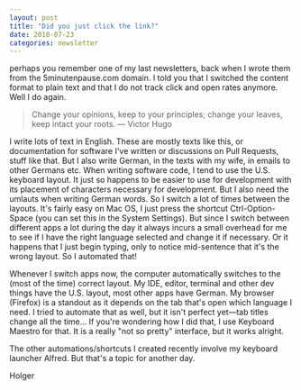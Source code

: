 ```yaml
---
layout: post
title: "Did you just click the link?"
date: 2018-07-23
categories: newsletter
---
```

perhaps you remember one of my last newsletters, back when I wrote them from the 5minutenpause.com domain. I told you that I switched the content format to plain text and that I do not track click and open rates anymore. Well I do again.
<!--more-->
> Change your opinions, keep to your principles; change your leaves, keep intact your roots. — Victor Hugo

I write lots of text in English. These are mostly texts like this, or documentation for software I've written or discussions on Pull Requests, stuff like that. But I also write German, in the texts with my wife, in emails to other Germans etc. When writing software code, I tend to use the U.S. keyboard layout. It just so happens to be easier to use for development with its placement of characters necessary for development. But I also need the umlauts when writing German words. So I switch a lot of times between the layouts. It's fairly easy on Mac OS, I just press the shortcut Ctrl-Option-Space (you can set this in the System Settings). But since I switch between different apps a lot during the day it always incurs a small overhead for me to see if I have the right language selected and change it if necessary. Or it happens that I just begin typing, only to notice mid-sentence that it's the wrong layout. So I automated that!

Whenever I switch apps now, the computer automatically switches to the (most of the time) correct layout. My IDE, editor, terminal and other dev things have the U.S. layout, most other apps have German. My browser (Firefox) is a standout as it depends on the tab that's open which language I need. I tried to automate that as well, but it isn't perfect yet—tab titles change all the time…
If you're wondering how I did that, I use Keyboard Maestro for that. It is a really "not so pretty" interface, but it works alright.

The other automations/shortcuts I created recently involve my keyboard launcher Alfred. But that's a topic for another day.

Holger

